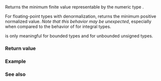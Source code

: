 {{cpp/types/numeric_limits/title|min}}
{{cpp/types/numeric_limits/navbar}}
{{dcl begin}}
{{dcl header|limits}}
{{dcl rev multi|until1=c++11
|dcl1=
static T min() throw();
|dcl2=
static constexpr T min() noexcept; 
}}
{{dcl end}}

Returns the minimum finite value representable by the numeric type {{tt|T}}.  

For floating-point types with denormalization, {{tt|min()}} returns the minimum positive normalized value.  ''Note that this behavior may be unexpected'', especially when compared to the behavior of {{tt|min()}} for integral types. {{rev inl|since=c++11|To find the value that has no values less than it, use {{rlpf|lowest}}.}}

{{tt|min()}} is only meaningful for bounded types and for unbounded unsigned types.

===Return value===
{{dsc begin}}
{{dsc hitem|{{tt|T}}|{{c|std::numeric_limits&lt;T&gt;::min()}}}}
{{dsc|{{c/core|/* non-specialized */}}|{{c|T()}}}}
{{dsc|{{c/core|bool}}|{{c|false}}}}
{{dsc|{{c/core|char}}|{{c|CHAR_MIN}}}}
{{dsc|{{c/core|signed char}}|{{c|SCHAR_MIN}}}}
{{dsc|{{c/core|unsigned char}}|{{c|0}}}}
{{dsc|{{c/core|wchar_t}}|{{c|WCHAR_MIN}}}}
{{dsc|{{c/core|char8_t}} {{mark since c++20}}|{{c|0}}}}
{{dsc|{{c/core|char16_t}} {{mark since c++11}}|{{c|0}}}}
{{dsc|{{c/core|char32_t}} {{mark since c++11}}|{{c|0}}}}
{{dsc|{{c/core|short}}|{{c|SHRT_MIN}}}}
{{dsc|{{c/core|unsigned short}}|{{c|0}}}}
{{dsc|{{c/core|int}}|{{c|INT_MIN}}}}
{{dsc|{{c/core|unsigned int}}|{{c|0}}}}
{{dsc|{{c/core|long}}|{{c|LONG_MIN}}}}
{{dsc|{{c/core|unsigned long}}|{{c|0}}}}
{{dsc|{{c/core|long long}} {{mark since c++11}}|{{c|LLONG_MIN}}}}
{{dsc|{{c/core|unsigned long long}} {{mark since c++11}}|{{c|0}}}}
{{dsc|{{c/core|float}}|{{c|FLT_MIN}}}}
{{dsc|{{c/core|double}}|{{c|DBL_MIN}}}}
{{dsc|{{c/core|long double}}|{{c|LDBL_MIN}}}}
{{dsc end}}

===Example===
{{example
|Demonstrates the use with typedef types, and the difference in the sign of the result between integer and floating-point types:
|code=
#include &lt;cstddef&gt;
#include &lt;iomanip&gt;
#include &lt;iostream&gt;
#include &lt;limits&gt;

// we want to print char types as an integer without leading Fs
auto p(auto x) { return x; }
auto p(char x) { return x &amp; static_cast&lt;unsigned char&gt;(-1); }
 
template &lt;typename T&gt;
void print_one(std::string_view type_name)
{
    constexpr T min = std::numeric_limits&lt;T&gt;::min();

    std::cout 
        &lt;&lt; std::dec &lt;&lt; std::defaultfloat &lt;&lt; std::setw(14) &lt;&lt; type_name
        &lt;&lt; " (" &lt;&lt; std::setw(2) &lt;&lt; sizeof(T) &lt;&lt; " bytes): " &lt;&lt; +min;
 
    if constexpr (min != 0)
        std::cout &lt;&lt; " or " &lt;&lt; std::showbase &lt;&lt; std::hex &lt;&lt; std::hexfloat &lt;&lt; p(min);
 
    std::cout &lt;&lt; '\n';
}
 
#define SHOW(T) print_one&lt;T&gt;(#T)
 
int main()
{
    SHOW(bool);
    SHOW(char);
    SHOW(unsigned char);
    SHOW(short);
    SHOW(unsigned short);
    SHOW(signed);
    SHOW(unsigned);
    SHOW(std::ptrdiff_t);
    SHOW(std::size_t);
    SHOW(float);
    SHOW(double);
    SHOW(long double);
}
|p=true
|output=&lt;nowiki/&gt;
          bool ( 1 bytes): 0
          char ( 1 bytes): -128 or 0x80
 unsigned char ( 1 bytes): 0
         short ( 2 bytes): -32768 or 0x8000
unsigned short ( 2 bytes): 0
        signed ( 4 bytes): -2147483648 or 0x80000000
      unsigned ( 4 bytes): 0
std::ptrdiff_t ( 8 bytes): -9223372036854775808 or 0x8000000000000000
   std::size_t ( 8 bytes): 0
         float ( 4 bytes): 1.17549e-38 or 0x1p-126
        double ( 8 bytes): 2.22507e-308 or 0x1p-1022
   long double (16 bytes): 3.3621e-4932 or 0x8p-16385
}}

===See also===
{{dsc begin}}
{{dsc inc|cpp/types/numeric_limits/dsc lowest}}
{{dsc inc|cpp/types/numeric_limits/dsc denorm_min}}
{{dsc inc|cpp/types/numeric_limits/dsc max}}
{{dsc end}}

{{langlinks|de|es|fr|it|ja|pt|ru|zh}}